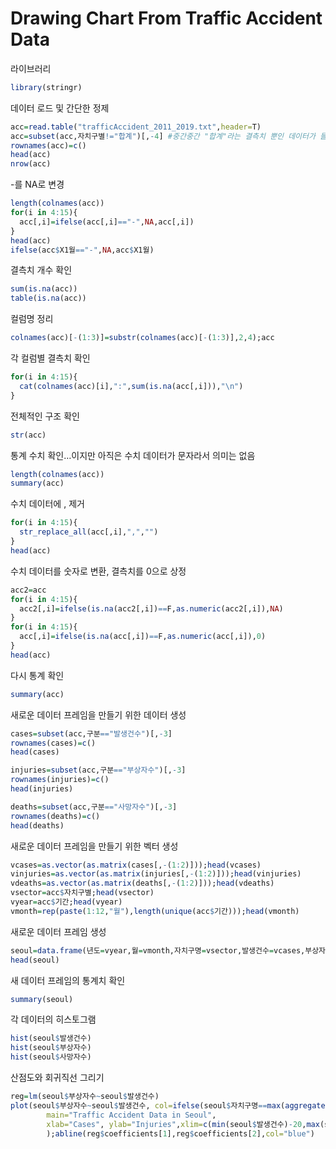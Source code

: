 # Drawing Chart From Traffic Accident Data

라이브러리

```r
library(stringr)
```

데이터 로드 및 간단한 정제

```r
acc=read.table("trafficAccident_2011_2019.txt",header=T)
acc=subset(acc,자치구별!="합계")[,-4] #중간중간 "합계"라는 결측치 뿐인 데이터가 들어가 있다
rownames(acc)=c()
head(acc)
nrow(acc)
```

-를 NA로 변경

```r
length(colnames(acc))
for(i in 4:15){
  acc[,i]=ifelse(acc[,i]=="-",NA,acc[,i])
}
head(acc)
ifelse(acc$X1월=="-",NA,acc$X1월)
```

결측치 개수 확인

```r
sum(is.na(acc))
table(is.na(acc))
```

컬럼명 정리

```r
colnames(acc)[-(1:3)]=substr(colnames(acc)[-(1:3)],2,4);acc
```

각 컬럼별 결측치 확인

```r
for(i in 4:15){
  cat(colnames(acc)[i],":",sum(is.na(acc[,i])),"\n")
}
```

전체적인 구조 확인

```r
str(acc)
```

통계 수치 확인...이지만 아직은 수치 데이터가 문자라서 의미는 없음

```r
length(colnames(acc))
summary(acc)
```

수치 데이터에 , 제거

```r
for(i in 4:15){
  str_replace_all(acc[,i],",","")
}
head(acc)
```

수치 데이터를 숫자로 변환, 결측치를 0으로 상정

```r
acc2=acc
for(i in 4:15){
  acc2[,i]=ifelse(is.na(acc2[,i])==F,as.numeric(acc2[,i]),NA)
}
for(i in 4:15){
  acc[,i]=ifelse(is.na(acc[,i])==F,as.numeric(acc[,i]),0)
}
head(acc)
```

다시 통계 확인

```r
summary(acc)
```

새로운 데이터 프레임을 만들기 위한 데이터 생성

```r
cases=subset(acc,구분=="발생건수")[,-3]
rownames(cases)=c()
head(cases)
```

```r
injuries=subset(acc,구분=="부상자수")[,-3]
rownames(injuries)=c()
head(injuries)
```

```r
deaths=subset(acc,구분=="사망자수")[,-3]
rownames(deaths)=c()
head(deaths)
```

새로운 데이터 프레임을 만들기 위한 벡터 생성

```r
vcases=as.vector(as.matrix(cases[,-(1:2)]));head(vcases)
vinjuries=as.vector(as.matrix(injuries[,-(1:2)]));head(vinjuries)
vdeaths=as.vector(as.matrix(deaths[,-(1:2)]));head(vdeaths)
vsector=acc$자치구별;head(vsector)
vyear=acc$기간;head(vyear)
vmonth=rep(paste(1:12,"월"),length(unique(acc$기간)));head(vmonth)
```

새로운 데이터 프레임 생성

```r
seoul=data.frame(년도=vyear,월=vmonth,자치구명=vsector,발생건수=vcases,부상자수=vinjuries,사망자수=vdeaths)
head(seoul)
```

새 데이터 프레임의 통계치 확인

```r
summary(seoul)
```

각 데이터의 히스토그램

```r
hist(seoul$발생건수)
hist(seoul$부상자수)
hist(seoul$사망자수)
```

산점도와 회귀직선 그리기

```r
reg=lm(seoul$부상자수~seoul$발생건수)
plot(seoul$부상자수~seoul$발생건수, col=ifelse(seoul$자치구명==max(aggregate(발생건수~자치구명,seoul,max)[,1])|seoul$자치구명==min(aggregate(발생건수~자치구명,seoul,min)[,1]),"red","green"),
        main="Traffic Accident Data in Seoul",
        xlab="Cases", ylab="Injuries",xlim=c(min(seoul$발생건수)-20,max(seoul$발생건수)+20),ylim=c(min(seoul$부상자수)-20,max(seoul$부상자수)+20)
        );abline(reg$coefficients[1],reg$coefficients[2],col="blue")
```
